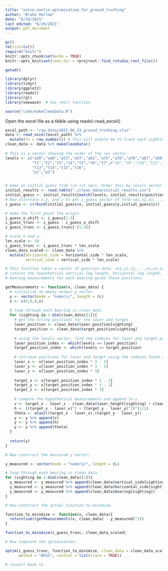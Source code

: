 ```yaml
---
title: "solve_nonlin_optimization_for_ground_truthing"
author: "Blake Harlow"
date: "6/29/2021"
last edited: "6/29/2021"
output: pdf_document
---
```


```r
gc()
rm(list=ls())
require("knitr")
knitr::opts_chunk$set(echo = TRUE)
knitr::opts_knit$set(root.dir = rprojroot::find_rstudio_root_file())

getwd()
```

```r
library(dplyr)
library(tidyr)
library(ggplot2)
library(readxl)
library(rgl)
library(seewave)  # has rms() function

source("code/makeCleanData.R")
```

Open the excel file as a tibble using readxl::read_excel()

```r
excel_path <- "raw_data/2021_06_23_ground_truthing.xlsx"
data <- read_excel(excel_path) %>%
  mutate(rn = row_number()) # This will enable me to track each sighting
clean_data <- data %>% makeCleanData()
  
# This is a vector showing the order of the <x> vector.
levels <- c("a20","a46","a53","a57","a61","a75","a76","a78","a87","a98",
            "t1","t2","t3","t4","t5","t6","t7",#"t8","t9","t10","t11","t12",
            "t13","t14","t15","t16",
            "p1","p2")


# make an initial guess from lin lst sqrs. Order this by levels vector
initial_results <- read.table("./clean_data/initial_results.csv")
initial_guess <- initial_results[match(levels, initial_results$position),]
# Now alternate x,y, and z to get i_guess vector of form <x1,x2,x3,...,xn,yn,zn.
i_guess <- c(rbind(initial_guess$x, initial_guess$y,initial_guess$z))

# make the first point the origin
i_guess_o_shift <- i_guess[1:3]
i_guess_trunc <- i_guess - i_guess_o_shift
i_guess_trunc <- i_guess_trunc[-(1:3)]

# scale h and v:
len_scale <- 10
i_guess_trunc <- i_guess_trunc * len_scale
clean_data_scaled <- clean_data %>%
  mutate(horizontal_side = horizontal_side * len_scale,
         vertical_side = vertical_side * len_scale)
```


```r
# This function takes a vector of position data: <x1,y1,z1,...,xn,yn,zn> and 
# returns the hypothetical vertical leg length, horizontal leg length, and 
# bearing measurements for each bearing given those positions.

getMeasurements <- function(x, clean_data) {
  # initialize an empty output y vector
  y <- vector(mode = "numeric", length = 0L)
  x <- c(0,0,0,x)
  
  # loop through each bearing in clean_data
  for (sighting in 1:dim(clean_data)[1]){
    # get the string positions for the laser and target
    laser_position <- clean_data$laser_position[sighting]
    target_position <- clean_data$target_position[sighting]
    
    # using the levels vector, find the indeces for laser and target positions
    laser_position_index <- which(levels == laser_position)
    target_position_index <- which(levels == target_position)
    
    # retrieve positions for laser and target using the indeces found above
    laser_x <- x[laser_position_index * 3 - 2]
    laser_y <- x[laser_position_index * 3 - 1]
    laser_z <- x[laser_position_index * 3]
    
    target_x <- x[target_position_index * 3 - 2]
    target_y <- x[target_position_index * 3 - 1]
    target_z <- x[target_position_index * 3]
    
    # compute the hypothetical measurements and append to y
    v <- target_z - laser_z - clean_data$laser_height[sighting] + clean_data$target_height[sighting]
    h <- ((target_x - laser_x)^2 + (target_y - laser_y)^2)^(1/2)
    theta <- atan2((target_x - laser_x),(target_y - laser_y))
    y <- y %>% append(v)
    y <- y %>% append(h)
    y <- y %>% append(theta)
  }
  
  return(y)
}

```


```r
# Now construct the measured y vector:

y_measured <- vector(mode = "numeric", length = 0L)

# loop through each bearing in clean_data
for (sighting in 1:dim(clean_data)[1]){
  y_measured <- y_measured %>% append(clean_data$vertical_side[sighting])
  y_measured <- y_measured %>% append(clean_data$horizontal_side[sighting])
  y_measured <- y_measured %>% append(clean_data$bearing[sighting])
}

```


```r
# Now construct the actual function to minimize.

function_to_minimize <- function(x, clean_data){
  return(sum((getMeasurements(x, clean_data) - y_measured)^2))
}

function_to_minimize(i_guess_trunc, clean_data_scaled)

```


```r
# Now complete the optimization:

optim(i_guess_trunc, function_to_minimize, clean_data = clean_data_scaled,
      method = "BFGS", control = list(trace = TRUE))
```

```r
# convert back to 


```